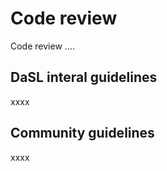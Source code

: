 # Code review {#sec-review}

Code review ....

## DaSL interal guidelines

xxxx

## Community guidelines

xxxx